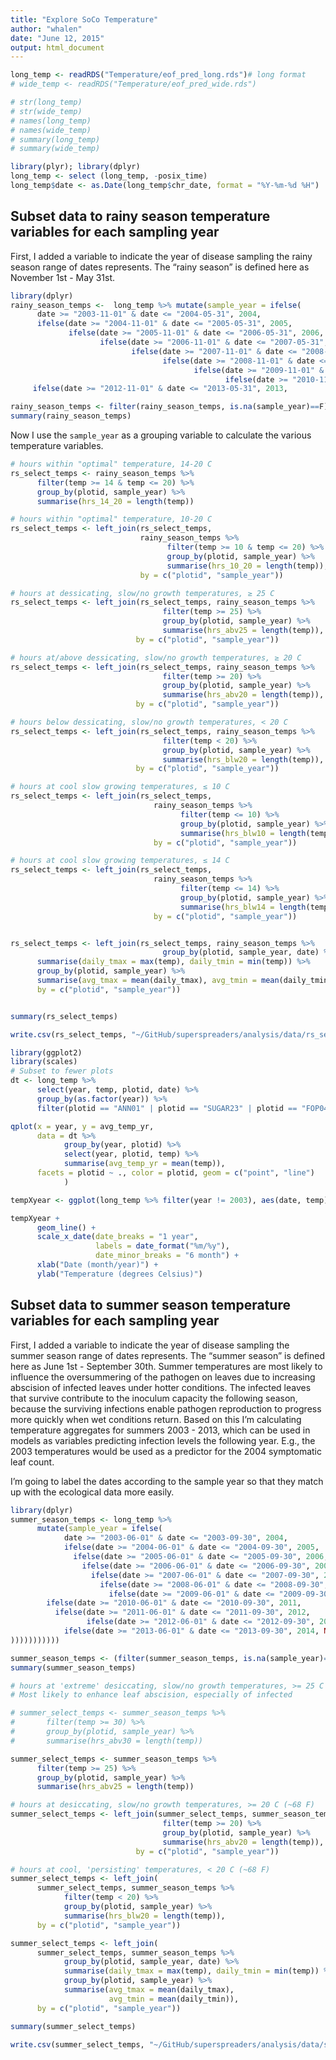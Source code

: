 ```yaml
---
title: "Explore SoCo Temperature"
author: "whalen"
date: "June 12, 2015"
output: html_document
---
```


```r
long_temp <- readRDS("Temperature/eof_pred_long.rds")# long format
# wide_temp <- readRDS("Temperature/eof_pred_wide.rds")
```

```r
# str(long_temp)
# str(wide_temp)
# names(long_temp)
# names(wide_temp)
# summary(long_temp)
# summary(wide_temp)

library(plyr); library(dplyr)
long_temp <- select (long_temp, -posix_time)
long_temp$date <- as.Date(long_temp$chr_date, format = "%Y-%m-%d %H")
```


## Subset data to rainy season temperature variables for each sampling year

First, I added a variable to indicate the year of disease sampling the rainy season range of dates represents. The "rainy season" is defined here as November 1st - May 31st.

```r
library(dplyr)
rainy_season_temps <-  long_temp %>% mutate(sample_year = ifelse(
      date >= "2003-11-01" & date <= "2004-05-31", 2004, 
      ifelse(date >= "2004-11-01" & date <= "2005-05-31", 2005,
             ifelse(date >= "2005-11-01" & date <= "2006-05-31", 2006,
                    ifelse(date >= "2006-11-01" & date <= "2007-05-31", 2007,
                           ifelse(date >= "2007-11-01" & date <= "2008-05-31", 2008,
                                  ifelse(date >= "2008-11-01" & date <= "2009-05-31", 2009,
                                         ifelse(date >= "2009-11-01" & date <= "2010-05-31", 2010,
                                                ifelse(date >= "2010-11-01" & date <= "2011-05-31", 2011, ifelse(date >= "2011-11-01" & date <= "2012-05-31", 2012,
     ifelse(date >= "2012-11-01" & date <= "2013-05-31", 2013,                                                                                                      ifelse(date >= "2013-11-01" & date <= "2014-05-31", 2014, NA))))))))))))

rainy_season_temps <- filter(rainy_season_temps, is.na(sample_year)==F)
summary(rainy_season_temps)
```

Now I use the `sample_year` as a grouping variable to calculate the various temperature variables.

```r
# hours within "optimal" temperature, 14-20 C
rs_select_temps <- rainy_season_temps %>% 
      filter(temp >= 14 & temp <= 20) %>% 
      group_by(plotid, sample_year) %>% 
      summarise(hrs_14_20 = length(temp))

# hours within "optimal" temperature, 10-20 C
rs_select_temps <- left_join(rs_select_temps, 
                             rainy_season_temps %>% 
                                   filter(temp >= 10 & temp <= 20) %>% 
                                   group_by(plotid, sample_year) %>%
                                   summarise(hrs_10_20 = length(temp)),
                             by = c("plotid", "sample_year"))

# hours at dessicating, slow/no growth temperatures, ≥ 25 C
rs_select_temps <- left_join(rs_select_temps, rainy_season_temps %>% 
                                  filter(temp >= 25) %>%
                                  group_by(plotid, sample_year) %>%
                                  summarise(hrs_abv25 = length(temp)),
                            by = c("plotid", "sample_year"))

# hours at/above dessicating, slow/no growth temperatures, ≥ 20 C
rs_select_temps <- left_join(rs_select_temps, rainy_season_temps %>% 
                                  filter(temp >= 20) %>%
                                  group_by(plotid, sample_year) %>%
                                  summarise(hrs_abv20 = length(temp)),
                            by = c("plotid", "sample_year"))

# hours below dessicating, slow/no growth temperatures, < 20 C
rs_select_temps <- left_join(rs_select_temps, rainy_season_temps %>% 
                                  filter(temp < 20) %>%
                                  group_by(plotid, sample_year) %>%
                                  summarise(hrs_blw20 = length(temp)),
                            by = c("plotid", "sample_year"))

# hours at cool slow growing temperatures, ≤ 10 C
rs_select_temps <- left_join(rs_select_temps, 
                                rainy_season_temps %>% 
                                      filter(temp <= 10) %>% 
                                      group_by(plotid, sample_year) %>%
                                      summarise(hrs_blw10 = length(temp)),
                                by = c("plotid", "sample_year"))

# hours at cool slow growing temperatures, ≤ 14 C
rs_select_temps <- left_join(rs_select_temps, 
                                rainy_season_temps %>% 
                                      filter(temp <= 14) %>% 
                                      group_by(plotid, sample_year) %>%
                                      summarise(hrs_blw14 = length(temp)),
                                by = c("plotid", "sample_year"))


rs_select_temps <- left_join(rs_select_temps, rainy_season_temps %>% 
                                  group_by(plotid, sample_year, date) %>% 
      summarise(daily_tmax = max(temp), daily_tmin = min(temp)) %>% 
      group_by(plotid, sample_year) %>% 
      summarise(avg_tmax = mean(daily_tmax), avg_tmin = mean(daily_tmin)),
      by = c("plotid", "sample_year"))


summary(rs_select_temps)

write.csv(rs_select_temps, "~/GitHub/superspreaders/analysis/data/rs_select_temps.csv", row.names = F)
```


```r
library(ggplot2)
library(scales)
# Subset to fewer plots
dt <- long_temp %>%
      select(year, temp, plotid, date) %>%
      group_by(as.factor(year)) %>%
      filter(plotid == "ANN01" | plotid == "SUGAR23" | plotid == "FOP04")

qplot(x = year, y = avg_temp_yr, 
      data = dt %>% 
            group_by(year, plotid) %>%
            select(year, plotid, temp) %>% 
            summarise(avg_temp_yr = mean(temp)),
      facets = plotid ~ ., color = plotid, geom = c("point", "line")
            )

tempXyear <- ggplot(long_temp %>% filter(year != 2003), aes(date, temp))

tempXyear + 
      geom_line() +
      scale_x_date(date_breaks = "1 year", 
                   labels = date_format("%m/%y"),
                   date_minor_breaks = "6 month") +
      xlab("Date (month/year)") +
      ylab("Temperature (degrees Celsius)")
```

## Subset data to summer season temperature variables for each sampling year

First, I added a variable to indicate the year of disease sampling the summer season range of dates represents. The "summer season" is defined here as June 1st - September 30th. Summer temperatures are most likely to influence the oversummering of the pathogen on leaves due to increasing abscision of infected leaves under hotter conditions. The infected leaves that survive contribute to the inoculum capacity the following season, because the surviving infections enable pathogen reproduction to progress more quickly when wet conditions return. Based on this I'm calculating temperature aggregates for summers 2003 - 2013, which can be used in models as variables predicting infection levels the following year. E.g., the 2003 temperatures would be used as a predictor for the 2004 symptomatic leaf count.

I'm going to label the dates according to the sample year so that they match up with the ecological data more easily.

```r
library(dplyr)
summer_season_temps <- long_temp %>% 
      mutate(sample_year = ifelse(
            date >= "2003-06-01" & date <= "2003-09-30", 2004, 
            ifelse(date >= "2004-06-01" & date <= "2004-09-30", 2005,
              ifelse(date >= "2005-06-01" & date <= "2005-09-30", 2006,
                ifelse(date >= "2006-06-01" & date <= "2006-09-30", 2007,
                  ifelse(date >= "2007-06-01" & date <= "2007-09-30", 2008,
                    ifelse(date >= "2008-06-01" & date <= "2008-09-30", 2009,
                      ifelse(date >= "2009-06-01" & date <= "2009-09-30", 2010,
        ifelse(date >= "2010-06-01" & date <= "2010-09-30", 2011, 
          ifelse(date >= "2011-06-01" & date <= "2011-09-30", 2012,
                 ifelse(date >= "2012-06-01" & date <= "2012-09-30", 2013,
            ifelse(date >= "2013-06-01" & date <= "2013-09-30", 2014, NA)
)))))))))))

summer_season_temps <- (filter(summer_season_temps, is.na(sample_year)==F))
summary(summer_season_temps)
```


```r
# hours at 'extreme' desiccating, slow/no growth temperatures, >= 25 C (~77 F)
# Most likely to enhance leaf abscision, especially of infected

# summer_select_temps <- summer_season_temps %>% 
#       filter(temp >= 30) %>%
#       group_by(plotid, sample_year) %>%
#       summarise(hrs_abv30 = length(temp))

summer_select_temps <- summer_season_temps %>% 
      filter(temp >= 25) %>%
      group_by(plotid, sample_year) %>%
      summarise(hrs_abv25 = length(temp))

# hours at desiccating, slow/no growth temperatures, >= 20 C (~68 F)
summer_select_temps <- left_join(summer_select_temps, summer_season_temps %>% 
                                  filter(temp >= 20) %>%
                                  group_by(plotid, sample_year) %>%
                                  summarise(hrs_abv20 = length(temp)),
                            by = c("plotid", "sample_year"))

# hours at cool, 'persisting' temperatures, < 20 C (~68 F)
summer_select_temps <- left_join(
      summer_select_temps, summer_season_temps %>%
            filter(temp < 20) %>% 
            group_by(plotid, sample_year) %>%
            summarise(hrs_blw20 = length(temp)),
      by = c("plotid", "sample_year"))

summer_select_temps <- left_join(
      summer_select_temps, summer_season_temps %>% 
            group_by(plotid, sample_year, date) %>% 
            summarise(daily_tmax = max(temp), daily_tmin = min(temp)) %>%
            group_by(plotid, sample_year) %>% 
            summarise(avg_tmax = mean(daily_tmax), 
                      avg_tmin = mean(daily_tmin)),
      by = c("plotid", "sample_year"))

summary(summer_select_temps)

write.csv(summer_select_temps, "~/GitHub/superspreaders/analysis/data/summer_select_temps.csv", row.names = F)
```

